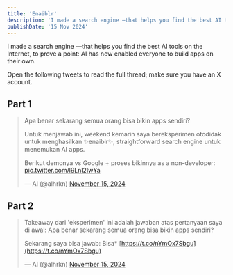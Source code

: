 ```yaml
---
title: 'Enaiblr'
description: 'I made a search engine —that helps you find the best AI tools on the Internet, to prove a point: AI has now enabled everyone to build apps on their own.'
publishDate: '15 Nov 2024'
---
```



I made a search engine —that helps you find the best AI tools on the Internet, to prove a point: AI has now enabled everyone to build apps on their own.

Open the following tweets to read the full thread; make sure you have an X account.

<TwitterEmbed tweetUrl="https://x.com/SpaceX/status/1732824684683784516" />

Part 1
------

> Apa benar sekarang semua orang bisa bikin apps sendiri?
> 
> Untuk menjawab ini, weekend kemarin saya bereksperimen otodidak untuk menghasilkan ✨enaiblr✨, straightforward search engine untuk menemukan AI apps.
> 
> Berikut demonya vs Google + proses bikinnya as a non-developer: [pic.twitter.com/l9Lnl2IwYa](https://t.co/l9Lnl2IwYa)
> 
> — Al (@alhrkn) [November 15, 2024](https://twitter.com/alhrkn/status/1857412974748770310?ref_src=twsrc%5Etfw)

Part 2
------

> Takeaway dari 'eksperimen' ini adalah jawaban atas pertanyaan saya di awal: Apa benar sekarang semua orang bisa bikin apps sendiri?
> 
> Sekarang saya bisa jawab: Bisa\* [https://t.co/nYmOx7Sbgu](https://t.co/nYmOx7Sbgu)
> 
> — Al (@alhrkn) [November 15, 2024](https://twitter.com/alhrkn/status/1857413612601803002?ref_src=twsrc%5Etfw)